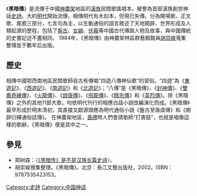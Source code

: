 {{改善来源|time=2018-2-18}}

《'''黑暗傳'''》是流傳于中國[[神農架|神農架]]地區的[[漢族|漢族]]民間歌謠唱本，被譽為首部漢族創世神話[[史詩|史詩]]。大約[[明代|明代]]開始流傳，相傳明代有木刻本，但現已失傳。分為開場歌、正文歌、尾歌三部分，七言句為主，以生動通俗的語言敘述了天地開辟、世界形成及人類起源的歷程，包括了[[盤古|盤古]]、[[女媧|女媧]]、[[伏羲|伏羲]]等中國古代傳說人物及故事，與中國傳統的史書記述不盡相同。
1984年，《黑暗傳》由神農架林區群藝館館員[[胡崇峻|胡崇峻]]蒐集整理並于數年后出版。

==歷史==
相傳中國鄂西南地區民間歌師自古有傳唱“四遊八傳神仙歌”的習俗。“四遊”為《[[東遊記|東遊記]]》、《[[西遊記|西遊記]]》、《[[南遊記|南遊記]]》和《[[北遊記|北遊記]]》；“八傳”是《黑暗傳》、《[[封神傳|封神傳]]》、《[[雙鳳奇緣傳|雙鳳奇緣傳]]》、《[[火龍傳|火龍傳]]》、《[[說唐傳|說唐傳]]》、《[[飛龍傳|飛龍傳]]》、《[[精忠傳|精忠傳]]》和《[[英烈傳|英烈傳]]》。除《黑暗傳》之外的其他11部大歌，均依明代刊行的相應白話小說改編演化而成。《黑暗傳》最早形成於明末清初，其直接文獻源頭應為明代通俗小說《盤古至唐虞傳》和《開辟衍繹通俗誌傳》。 
在神農架地區，[[喪禮|喪禮]]時人們會請歌師“打喪鼓”，也就是唱像這樣的歌辭。《黑暗傳》便是其中之一。

==參見==
*郑树森：〈[http://www.nssd.org/articles/Article_Read.aspx?id=1002884366 《黑暗传》是不是汉族长篇史诗]{{Wayback|url=http://www.nssd.org/articles/Article_Read.aspx?id=1002884366 |date=20180208132745 }}〉。
* 胡崇峻搜集整理。《黑暗傳》。北京：長江文藝出版社，2002。ISBN：9787535423153。

{{中國神話}}
[[Category:史詩|Category:史詩]]
[[Category:中国神话|Category:中国神话]]